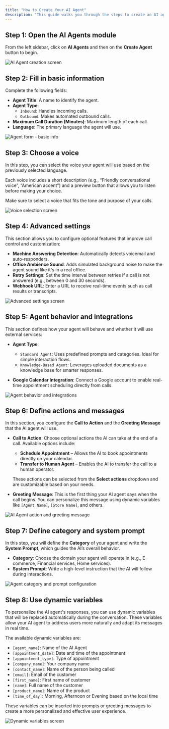 ```yaml
---
title: "How to Create Your AI Agent"
description: "This guide walks you through the steps to create an AI agent in Callin.io, including all configurable options and features."
---
```


## Step 1: Open the AI Agents module

From the left sidebar, click on **AI Agents** and then on the **Create Agent** button to begin.

![AI Agent creation screen](../images/img%201.png)

## Step 2: Fill in basic information

Complete the following fields:

- **Agent Title**: A name to identify the agent.
- **Agent Type**:
  - `Inbound`: Handles incoming calls.
  - `Outbound`: Makes automated outbound calls.
- **Maximum Call Duration (Minutes)**: Maximum length of each call.
- **Language**: The primary language the agent will use.

![Agent form - basic info](../images/img%202.png)

## Step 3: Choose a voice

In this step, you can select the voice your agent will use based on the previously selected language.

Each voice includes a short description (e.g., “Friendly conversational voice”, “American accent”) and a preview button that allows you to listen before making your choice.

Make sure to select a voice that fits the tone and purpose of your calls.

![Voice selection screen](../images/img%203.png)


## Step 4: Advanced settings

This section allows you to configure optional features that improve call control and customization:

- **Machine Answering Detection**: Automatically detects voicemail and auto-responders.
- **Office Ambience Sound**: Adds simulated background noise to make the agent sound like it's in a real office.
- **Retry Settings**: Set the time interval between retries if a call is not answered (e.g., between 0 and 30 seconds).
- **Webhook URL**: Enter a URL to receive real-time events such as call results or transcripts.

![Advanced settings screen](../images/img%204.png)


## Step 5: Agent behavior and integrations

This section defines how your agent will behave and whether it will use external services:

- **Agent Type**:
  - `Standard Agent`: Uses predefined prompts and categories. Ideal for simple interaction flows.
  - `Knowledge-Based Agent`: Leverages uploaded documents as a knowledge base for smarter responses.

- **Google Calendar Integration**: Connect a Google account to enable real-time appointment scheduling directly from calls.

![Agent behavior and integrations](../images/img%205.png)

## Step 6: Define actions and messages

In this section, you configure the **Call to Action** and the **Greeting Message** that the AI agent will use.

- **Call to Action**: Choose optional actions the AI can take at the end of a call. Available options include:
  - **Schedule Appointment** – Allows the AI to book appointments directly on your calendar.
  - **Transfer to Human Agent** – Enables the AI to transfer the call to a human operator.

  These actions can be selected from the **Select actions** dropdown and are customizable based on your needs.

- **Greeting Message**: This is the first thing your AI agent says when the call begins. You can personalize this message using dynamic variables like `[Agent Name]`, `[Store Name]`, and others.

![AI Agent action and greeting message](../images/img%206.png)

## Step 7: Define category and system prompt

In this step, you will define the **Category** of your agent and write the **System Prompt**, which guides the AI’s overall behavior.

- **Category**: Choose the domain your agent will operate in (e.g., E-commerce, Financial services, Home services).
- **System Prompt**: Write a high-level instruction that the AI will follow during interactions.

![Agent category and prompt configuration](../images/img%207.png)

## Step 8: Use dynamic variables

To personalize the AI agent's responses, you can use dynamic variables that will be replaced automatically during the conversation. These variables allow your AI agent to address users more naturally and adapt its messages in real time.

The available dynamic variables are:

- `[agent_name]`: Name of the AI Agent  
- `[appointment_date]`: Date and time of the appointment  
- `[appointment_type]`: Type of appointment  
- `[company_name]`: Your company name  
- `[contact_name]`: Name of the person being called  
- `[email]`: Email of the customer  
- `[first_name]`: First name of customer  
- `[name]`: Full name of the customer  
- `[product_name]`: Name of the product  
- `[time_of_day]`: Morning, Afternoon or Evening based on the local time

These variables can be inserted into prompts or greeting messages to create a more personalized and effective user experience.

![Dynamic variables screen](../images/img%208.png)

